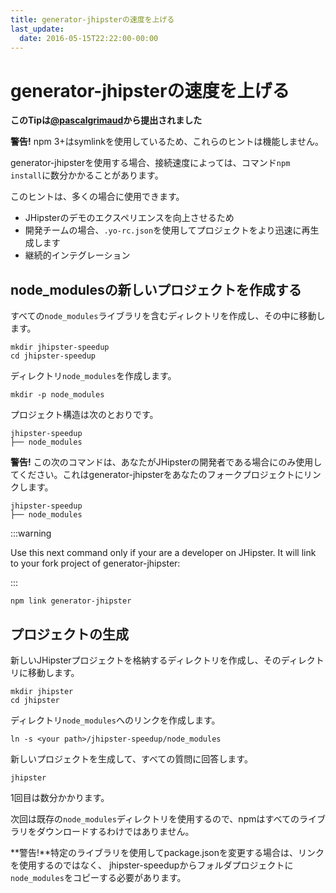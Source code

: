 ```yaml
---
title: generator-jhipsterの速度を上げる
last_update:
  date: 2016-05-15T22:22:00-00:00
---
```


# generator-jhipsterの速度を上げる

__このTipは[@pascalgrimaud](https://github.com/pascalgrimaud)から提出されました__

**警告!** npm 3+はsymlinkを使用しているため、これらのヒントは機能しません。

generator-jhipsterを使用する場合、接続速度によっては、コマンド`npm install`に数分かかることがあります。

このヒントは、多くの場合に使用できます。

- JHipsterのデモのエクスペリエンスを向上させるため
- 開発チームの場合、`.yo-rc.json`を使用してプロジェクトをより迅速に再生成します
- 継続的インテグレーション

## node_modulesの新しいプロジェクトを作成する

すべての`node_modules`ライブラリを含むディレクトリを作成し、その中に移動します。

```shell
mkdir jhipster-speedup
cd jhipster-speedup
```

ディレクトリ`node_modules`を作成します。

```shell
mkdir -p node_modules
```

プロジェクト構造は次のとおりです。

    jhipster-speedup
    ├── node_modules


**警告!** この次のコマンドは、あなたがJHipsterの開発者である場合にのみ使用してください。これはgenerator-jhipsterをあなたのフォークプロジェクトにリンクします。

```
jhipster-speedup
├── node_modules
```

:::warning

Use this next command only if your are a developer on JHipster. It will link to your fork project of generator-jhipster:

:::

```shell
npm link generator-jhipster
```

## プロジェクトの生成

新しいJHipsterプロジェクトを格納するディレクトリを作成し、そのディレクトリに移動します。

```shell
mkdir jhipster
cd jhipster
```

ディレクトリ`node_modules`へのリンクを作成します。

```shell
ln -s <your path>/jhipster-speedup/node_modules
```

新しいプロジェクトを生成して、すべての質問に回答します。

```shell
jhipster
```

1回目は数分かかります。

次回は既存の`node_modules`ディレクトリを使用するので、npmはすべてのライブラリをダウンロードするわけではありません。

**警告!**特定のライブラリを使用してpackage.jsonを変更する場合は、リンクを使用するのではなく、
jhipster-speedupからフォルダプロジェクトに`node_modules`をコピーする必要があります。
